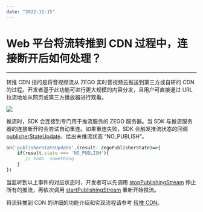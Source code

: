 ```yaml
---
date: "2022-11-15"
---
```

# Web 平台将流转推到 CDN 过程中，连接断开后如何处理？

- - -

转推 CDN 指的是将音视频流从 ZEGO 实时音视频云推送到第三方或自研的 CDN 的过程。开发者基于此功能可进行更大规模的内容分发，且用户可直接通过 URL 拉流地址从网页或第三方播放器进行观看。

<Frame width="512" height="auto" caption=""><Frame width="512" height="auto" caption=""><img src="https://doc-media.zego.im/sdk-doc/Pics/Common/ZegoExpressEngine/relay_cdn.png" /></Frame></Frame>


推流时，SDK 会连接到专门用于推流服务的 ZEGO 服务器。当 SDK 与推流服务器的连接断开时会尝试自动重连。如果重连失败，SDK 会触发推流状态的回调 [publisherStateUpdate](https://doc-zh.zego.im/article/api?doc=Express_Video_SDK_API~javascript_web~interface~ZegoRTCEvent&jumpType=route#publisher-state-update)，给出未推流状态 “NO_PUBLISH”。


```javascript
on('publisherStateUpdate',(result: ZegoPublisherState)=>{
    if(result.state === 'NO_PUBLISH'){
       // todo  something
    }
})
```

当监听到以上事件的对应状态时，开发者可以先调用 [stopPublishingStream](https://doc-zh.zego.im/article/api?doc=Express_Video_SDK_API~javascript_web~class~ZegoExpressEngine#start-publishing-stream) 停止所有的推流，再依次调用 [startPublishingStream](https://doc-zh.zego.im/article/api?doc=Express_Video_SDK_API~javascript_web~class~ZegoExpressEngine#stop-publishing-stream) 重新开始推流。




将流转推到 CDN 的详细的功能介绍和实现流程请参考 [转推 CDN](https://doc-zh.zego.im/article/1218)。
